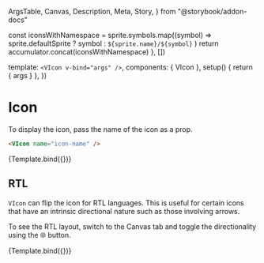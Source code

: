   ArgsTable,
  Canvas,
  Description,
  Meta,
  Story,
} from "@storybook/addon-docs"



<Meta title="Components/VIcon" component={VIcon} />

  const iconsWithNamespace = sprite.symbols.map((symbol) =>
    sprite.defaultSprite ? symbol : `${sprite.name}/${symbol}`
  )
  return accumulator.concat(iconsWithNamespace)
}, [])

  template: `<VIcon v-bind="args" />`,
  components: { VIcon },
  setup() {
    return { args }
  },
})

# Icon

<Description of={VIcon} />

<ArgsTable of={VIcon} />

To display the icon, pass the name of the icon as a prop.

```html
<VIcon name="icon-name" />
```

<Canvas>
  <Story
    name="Default"
    args={{
      name: "replay",
    }}
    argTypes={{
      name: {
        options: iconNames,
        control: { type: "select" },
      },
    }}
    args={{
      name: "replay",
    }}
  >
    {Template.bind({})}
  </Story>
</Canvas>

## RTL

`VIcon` can flip the icon for RTL languages. This is useful for certain icons
that have an intrinsic directional nature such as those involving arrows.

To see the RTL layout, switch to the Canvas tab and toggle the directionality
using the 🌐 button.

<Canvas>
  <Story
    name="RTL"
    args={{
      rtlFlip: true,
      name: "external-link",
    }}
  >
    {Template.bind({})}
  </Story>
</Canvas>
